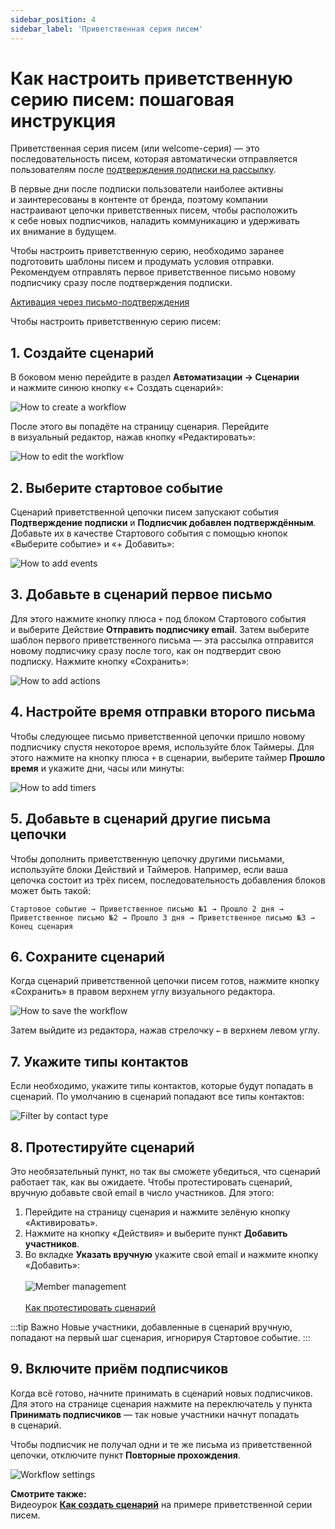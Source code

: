 ```yaml
---
sidebar_position: 4
sidebar_label: 'Приветственная серия писем'
---
```


# Как настроить приветственную серию писем: пошаговая инструкция

Приветственная серия писем (или welcome-серия) — это последовательность писем, которая автоматически отправляется пользователям после [подтверждения подписки на&nbsp;рассылку](https://docs.sendsay.ru/faq/double-opt-in).

В&nbsp;первые дни после подписки пользователи наиболее активны и&nbsp;заинтересованы в&nbsp;контенте от&nbsp;бренда, поэтому компании настраивают цепочки приветственных писем, чтобы расположить к&nbsp;себе новых подписчиков, наладить коммуникацию и&nbsp;удерживать их&nbsp;внимание в&nbsp;будущем.

Чтобы настроить приветственную серию, необходимо заранее подготовить шаблоны писем и&nbsp;продумать условия отправки. Рекомендуем отправлять первое приветственное письмо новому подписчику сразу после подтверждения подписки.

[Активация через письмо-подтверждения](https://docs.sendsay.ru/subscribers/contacts/how-to-activate-inactive-contacts#активация-через-письмо-подтверждения)

Чтобы настроить приветственную серию писем:

## 1. Создайте сценарий

В&nbsp;боковом меню перейдите в&nbsp;раздел **Автоматизации &rarr; Сценарии** и&nbsp;нажмите синюю кнопку &laquo;+&nbsp;Создать сценарий&raquo;:

![How to create a workflow](/img/automations/automation-with-workflows/welcome-series-with-workflow/how-to-create-a-workflow.jpg)

После этого вы&nbsp;попадёте на&nbsp;страницу сценария. Перейдите в&nbsp;визуальный редактор, нажав кнопку &laquo;Редактировать&raquo;:

![How to edit the workflow](/img/automations/automation-with-workflows/welcome-series-with-workflow/how-to-edit-the-workflow.png)

## 2. Выберите стартовое событие

Сценарий приветственной цепочки писем запускают события **Подтверждение подписки** и&nbsp;**Подписчик добавлен подтверждённым**. Добавьте их&nbsp;в&nbsp;качестве Стартового события с&nbsp;помощью кнопок &laquo;Выберите событие&raquo; и &laquo;+&nbsp;Добавить&raquo;:

![How to add events](/img/automations/automation-with-workflows/welcome-series-with-workflow/how-to-add-events.gif)

## 3. Добавьте в&nbsp;сценарий первое письмо

Для этого нажмите кнопку плюса `+` под блоком Стартового события и&nbsp;выберите Действие **Отправить подписчику email**. Затем выберите шаблон первого приветственного письма&nbsp;&mdash; эта рассылка отправится новому подписчику сразу после того, как он&nbsp;подтвердит свою подписку. Нажмите кнопку &laquo;Сохранить&raquo;:

![How to add actions](/img/automations/automation-with-workflows/welcome-series-with-workflow/how-to-add-actions.gif)

## 4. Настройте время отправки второго письма

Чтобы следующее письмо приветственной цепочки пришло новому подписчику спустя некоторое время, используйте блок Таймеры. Для этого нажмите на&nbsp;кнопку плюса `+` в&nbsp;сценарии, выберите таймер **Прошло время** и&nbsp;укажите дни, часы или минуты:

![How to add timers](/img/automations/automation-with-workflows/welcome-series-with-workflow/how-to-add-timers.gif)

## 5. Добавьте в&nbsp;сценарий другие письма цепочки

Чтобы дополнить приветственную цепочку другими письмами, используйте блоки Действий и&nbsp;Таймеров. Например, если ваша цепочка состоит из&nbsp;трёх писем, последовательность добавления блоков может быть такой:

```
Стартовое событие → Приветственное письмо №1 → Прошло 2 дня → Приветственное письмо №2 → Прошло 3 дня → Приветственное письмо №3 → Конец сценария
```

## 6. Сохраните сценарий

Когда сценарий приветственной цепочки писем готов, нажмите кнопку &laquo;Сохранить&raquo; в&nbsp;правом верхнем углу визуального редактора.

![How to save the workflow](/img/automations/automation-with-workflows/welcome-series-with-workflow/how-to-save-the-workflow.png)

Затем выйдите из&nbsp;редактора, нажав стрелочку `←` в&nbsp;верхнем левом углу.

## 7. Укажите типы контактов

Если необходимо, укажите типы контактов, которые будут попадать в сценарий. По умолчанию в сценарий попадают все типы контактов:

![Filter by contact type](/img/automations/automation-with-workflows/welcome-series-with-workflow/filter-by-contact-type.gif)

## 8. Протестируйте сценарий

Это необязательный пункт, но&nbsp;так вы&nbsp;сможете убедиться, что сценарий работает так, как вы ожидаете. Чтобы протестировать сценарий, вручную добавьте свой email в&nbsp;число участников. Для этого:

1. Перейдите на&nbsp;страницу сценария и&nbsp;нажмите зелёную кнопку &laquo;Активировать&raquo;.
2. Нажмите на&nbsp;кнопку &laquo;Действия&raquo; и&nbsp;выберите пункт **Добавить участников**.
3. Во вкладке **Указать вручную** укажите свой email и&nbsp;нажмите кнопку &laquo;Добавить&raquo;:<br/><br/>
   ![Member management](/img/automations/automation-with-workflows/welcome-series-with-workflow/member-management.gif)<br/><br/>
   [Как протестировать сценарий](https://docs.sendsay.ru/automations/automation-with-workflows/workflow-creation/#как-протестировать-сценарий)

:::tip Важно
Новые участники, добавленные в&nbsp;сценарий вручную, попадают на&nbsp;первый шаг сценария, игнорируя Стартовое событие.
:::

## 9. Включите приём подписчиков

Когда всё готово, начните принимать в&nbsp;сценарий новых подписчиков. Для этого на&nbsp;странице сценария нажмите на&nbsp;переключатель у&nbsp;пункта **Принимать подписчиков**&nbsp;&mdash; так новые участники начнут попадать в&nbsp;сценарий.

Чтобы подписчик не&nbsp;получал одни и&nbsp;те&nbsp;же письма из&nbsp;приветственной цепочки, отключите пункт **Повторные прохождения**.

![Workflow settings](/img/automations/automation-with-workflows/welcome-series-with-workflow/workflow-settings.png)

**Смотрите также:**<br/>
Видеоурок [**Как создать сценарий**](https://docs.sendsay.ru/videolessons/automations/how-to-create-workflow) на примере приветственной серии писем.

